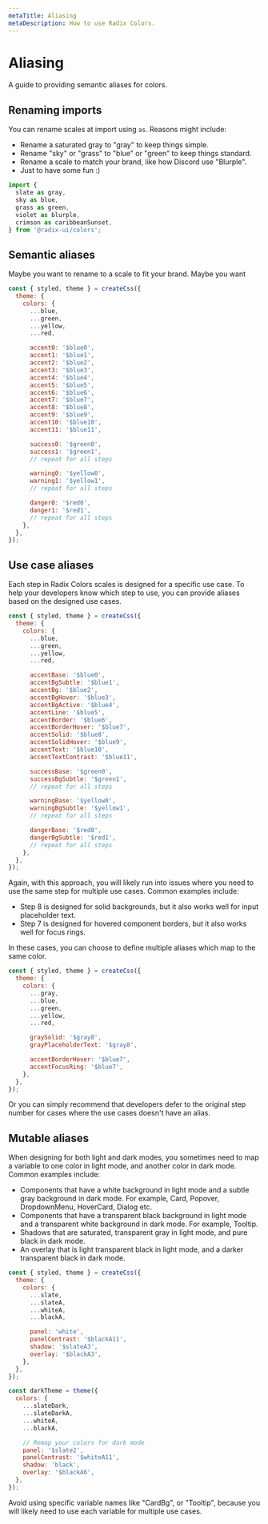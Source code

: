 ```yaml
---
metaTitle: Aliasing
metaDescription: How to use Radix Colors.
---
```


# Aliasing

<Description>
  A guide to providing semantic aliases for colors.
</Description>

## Renaming imports

You can rename scales at import using `as`. Reasons might include:

- Rename a saturated gray to "gray" to keep things simple.
- Rename "sky" or "grass" to "blue" or "green" to keep things standard.
- Rename a scale to match your brand, like how Discord use "Blurple".
- Just to have some fun :)

```jsx
import {
  slate as gray,
  sky as blue,
  grass as green,
  violet as blurple,
  crimson as caribbeanSunset,
} from '@radix-ui/colors';
```

## Semantic aliases

Maybe you want to rename to a scale to fit your brand. Maybe you want

```jsx
const { styled, theme } = createCss({
  theme: {
    colors: {
      ...blue,
      ...green,
      ...yellow,
      ...red,

      accent0: '$blue0',
      accent1: '$blue1',
      accent2: '$blue2',
      accent3: '$blue3',
      accent4: '$blue4',
      accent5: '$blue5',
      accent6: '$blue6',
      accent7: '$blue7',
      accent8: '$blue8',
      accent9: '$blue9',
      accent10: '$blue10',
      accent11: '$blue11',

      success0: '$green0',
      success1: '$green1',
      // repeat for all steps

      warning0: '$yellow0',
      warning1: '$yellow1',
      // repeat for all steps

      danger0: '$red0',
      danger1: '$red1',
      // repeat for all steps
    },
  },
});
```

## Use case aliases

Each step in Radix Colors scales is designed for a specific use case. To help your developers know which step to use, you can provide aliases based on the designed use cases.

```jsx
const { styled, theme } = createCss({
  theme: {
    colors: {
      ...blue,
      ...green,
      ...yellow,
      ...red,

      accentBase: '$blue0',
      accentBgSubtle: '$blue1',
      accentBg: '$blue2',
      accentBgHover: '$blue3',
      accentBgActive: '$blue4',
      accentLine: '$blue5',
      accentBorder: '$blue6',
      accentBorderHover: '$blue7',
      accentSolid: '$blue8',
      accentSolidHover: '$blue9',
      accentText: '$blue10',
      accentTextContrast: '$blue11',

      successBase: '$green0',
      successBgSubtle: '$green1',
      // repeat for all steps

      warningBase: '$yellow0',
      warningBgSubtle: '$yellow1',
      // repeat for all steps

      dangerBase: '$red0',
      dangerBgSubtle: '$red1',
      // repeat for all steps
    },
  },
});
```

Again, with this approach, you will likely run into issues where you need to use the same step for multiple use cases. Common examples include:

- Step 8 is designed for solid backgrounds, but it also works well for input placeholder text.
- Step 7 is designed for hovered component borders, but it also works well for focus rings.

In these cases, you can choose to define multiple aliases which map to the same color.

```jsx
const { styled, theme } = createCss({
  theme: {
    colors: {
      ...gray,
      ...blue,
      ...green,
      ...yellow,
      ...red,

      graySolid: '$gray8',
      grayPlaceholderText: '$gray8',

      accentBorderHover: '$blue7',
      accentFocusRing: '$blue7',
    },
  },
});
```

Or you can simply recommend that developers defer to the original step number for cases where the use cases doesn't have an alias.

## Mutable aliases

When designing for both light and dark modes, you sometimes need to map a variable to one color in light mode, and another color in dark mode. Common examples include:

- Components that have a white background in light mode and a subtle gray background in dark mode. For example, Card, Popover, DropdownMenu, HoverCard, Dialog etc.
- Components that have a transparent black background in light mode and a transparent white background in dark mode. For example, Tooltip.
- Shadows that are saturated, transparent gray in light mode, and pure black in dark mode.
- An overlay that is light transparent black in light mode, and a darker transparent black in dark mode.

```jsx
const { styled, theme } = createCss({
  theme: {
    colors: {
      ...slate,
      ...slateA,
      ...whiteA,
      ...blackA,

      panel: 'white',
      panelContrast: '$blackA11',
      shadow: '$slateA3',
      overlay: '$blackA3',
    },
  },
});

const darkTheme = theme({
  colors: {
    ...slateDark,
    ...slateDarkA,
    ...whiteA,
    ...blackA,

    // Remap your colors for dark mode
    panel: '$slate2',
    panelContrast: '$whiteA11',
    shadow: 'black',
    overlay: '$blackA6',
  },
});
```

Avoid using specific variable names like "CardBg", or "Tooltip", because you will likely need to use each variable for multiple use cases.
